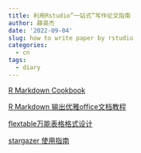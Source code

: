 ```yaml
---
title: 利用Rstudio”一站式”写作论文指南
author: 薛英杰
date: '2022-09-04'
slug: how to write paper by rstudio
categories:
  - cn
tags:
  - diary
---
```


[R Markdown Cookbook](https://bookdown.org/yihui/rmarkdown-cookbook/)

[R Markdown 输出优雅office文档教程](https://ardata-fr.github.io/officeverse/index.html)

[flextable万能表格格式设计](https://rdrr.io/cran/flextable/)

[stargazer 使用指南](https://www.jakeruss.com/cheatsheets/stargazer/)
